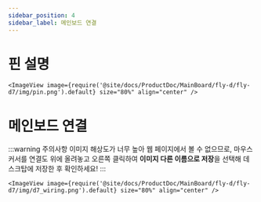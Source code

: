 ```yaml
---
sidebar_position: 4
sidebar_label: 메인보드 연결
---
```


# 핀 설명
    <ImageView image={require('@site/docs/ProductDoc/MainBoard/fly-d/fly-d7/img/pin.png').default} size="80%" align="center" />

# 메인보드 연결

:::warning 주의사항
이미지 해상도가 너무 높아 웹 페이지에서 볼 수 없으므로, 마우스 커서를 연결도 위에 올려놓고 오른쪽 클릭하여 **이미지 다른 이름으로 저장**을 선택해 데스크탑에 저장한 후 확인하세요!
:::

    <ImageView image={require('@site/docs/ProductDoc/MainBoard/fly-d/fly-d7/img/d7_wiring.png').default} size="80%" align="center" />